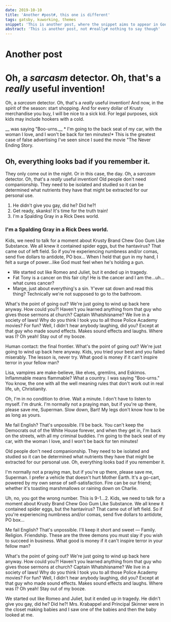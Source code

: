 ```yaml
---
date: 2019-10-10
title: 'Another #post#, this one is different'
tags: gatsby, kuworking, themes
snippet: 'This is another post, where the snippet aims to appear in Google'
abstract: 'This is another post, not #really# nothing to say though'
---
```



# Another post

# Oh, a *sarcasm* detector. Oh, that's a *really* useful invention!

Oh, a *sarcasm* detector. Oh, that's a *really* useful invention! And now, in the spirit of the season: start shopping. And for every dollar of Krusty merchandise you buy, I will be nice to a sick kid. For legal purposes, sick kids may include hookers with a cold.

__ was saying "Boo-urns.__ * I'm going to the back seat of my car, with the woman I love, and I won't be back for ten minutes!* This is the greatest case of false advertising I've seen since I sued the movie "The Never Ending Story.

## Oh, everything looks bad if you remember it.

They only come out in the night. Or in this case, the day. Oh, a *sarcasm* detector. Oh, that's a *really* useful invention! Old people don't need companionship. They need to be isolated and studied so it can be determined what nutrients they have that might be extracted for our personal use.

1. He didn't give you gay, did he? Did he?!
2. Get ready, skanks! It's time for the truth train!
3. I'm a Spalding Gray in a Rick Dees world.

### I'm a Spalding Gray in a Rick Dees world.

Kids, we need to talk for a moment about Krusty Brand Chew Goo Gum Like Substance. We all knew it contained spider eggs, but the hantavirus? That came out of left field. So if you're experiencing numbness and/or comas, send five dollars to antidote, PO box… When I held that gun in my hand, I felt a surge of power…like God must feel when he's holding a gun.

* We started out like Romeo and Juliet, but it ended up in tragedy.
* Fat Tony is a cancer on this fair city! He is the cancer and I am the…uh…what cures cancer?
* Marge, just about everything's a sin. Y'ever sat down and read this thing? Technically we're not supposed to go to the bathroom.

What's the point of going out? We're just going to wind up back here anyway. How could you?! Haven't you learned anything from that guy who gives those sermons at church? Captain Whatshisname? We live in a society of laws! Why do you think I took you to all those Police Academy movies? For fun? Well, I didn't hear anybody laughing, did you? Except at that guy who made sound effects. Makes sound effects and laughs. Where was I? Oh yeah! Stay out of my booze.

Human contact: the final frontier. What's the point of going out? We're just going to wind up back here anyway. Kids, you tried your best and you failed miserably. The lesson is, never try. What good is money if it can't inspire terror in your fellow man?

Lisa, vampires are make-believe, like elves, gremlins, and Eskimos. Inflammable means flammable? What a country. I was saying "Boo-urns." You know, the one with all the well meaning rules that don't work out in real life, uh, Christianity.

Oh, I'm in no condition to drive. Wait a minute. I don't have to listen to myself. I'm drunk. I'm normally not a praying man, but if you're up there, please save me, Superman. Slow down, Bart! My legs don't know how to be as long as yours.

Me fail English? That's unpossible. I'll be back. You can't keep the Democrats out of the White House forever, and when they get in, I'm back on the streets, with all my criminal buddies. I'm going to the back seat of my car, with the woman I love, and I won't be back for ten minutes!

Old people don't need companionship. They need to be isolated and studied so it can be determined what nutrients they have that might be extracted for our personal use. Oh, everything looks bad if you remember it.

I'm normally not a praying man, but if you're up there, please save me, Superman. I prefer a vehicle that doesn't hurt Mother Earth. It's a go-cart, powered by my own sense of self-satisfaction. Fire can be our friend; whether it's toasting marshmallows or raining down on Charlie.

Uh, no, you got the wrong number. This is 9-1…2. Kids, we need to talk for a moment about Krusty Brand Chew Goo Gum Like Substance. We all knew it contained spider eggs, but the hantavirus? That came out of left field. So if you're experiencing numbness and/or comas, send five dollars to antidote, PO box…

Me fail English? That's unpossible. I'll keep it short and sweet — Family. Religion. Friendship. These are the three demons you must slay if you wish to succeed in business. What good is money if it can't inspire terror in your fellow man?

What's the point of going out? We're just going to wind up back here anyway. How could you?! Haven't you learned anything from that guy who gives those sermons at church? Captain Whatshisname? We live in a society of laws! Why do you think I took you to all those Police Academy movies? For fun? Well, I didn't hear anybody laughing, did you? Except at that guy who made sound effects. Makes sound effects and laughs. Where was I? Oh yeah! Stay out of my booze.

We started out like Romeo and Juliet, but it ended up in tragedy. He didn't give you gay, did he? Did he?! Mrs. Krabappel and Principal Skinner were in the closet making babies and I saw one of the babies and then the baby looked at me.
